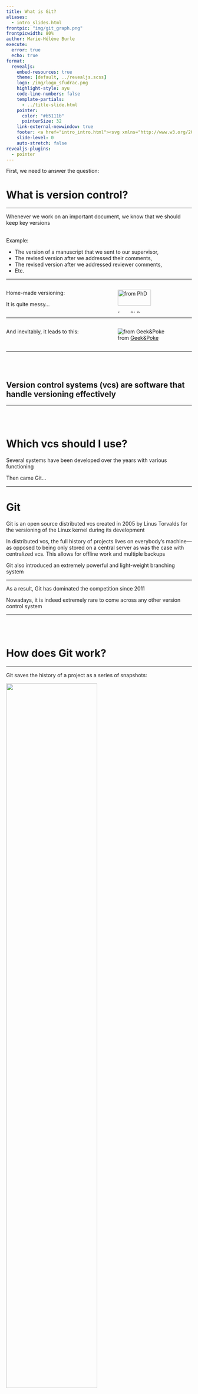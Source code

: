 ```yaml
---
title: What is Git?
aliases:
  - intro_slides.html
frontpic: "img/git_graph.png"
frontpicwidth: 80%
author: Marie-Hélène Burle
execute:
  error: true
  echo: true
format:
  revealjs:
    embed-resources: true
    theme: [default, ../revealjs.scss]
    logo: /img/logo_sfudrac.png
    highlight-style: ayu
    code-line-numbers: false
    template-partials:
      - ../title-slide.html
    pointer:
      color: "#b5111b"
      pointerSize: 32
    link-external-newwindow: true
    footer: <a href="intro_intro.html"><svg xmlns="http://www.w3.org/2000/svg" width="16" height="16" fill="rgb(153, 153, 153)" class="bi bi-arrow-90deg-up" viewBox="0 0 16 16"><path fill-rule="evenodd" d="M4.854 1.146a.5.5 0 0 0-.708 0l-4 4a.5.5 0 1 0 .708.708L4 2.707V12.5A2.5 2.5 0 0 0 6.5 15h8a.5.5 0 0 0 0-1h-8A1.5 1.5 0 0 1 5 12.5V2.707l3.146 3.147a.5.5 0 1 0 .708-.708l-4-4z"/></svg>&nbsp;Back to the course</a>
    slide-level: 0
    auto-stretch: false
revealjs-plugins:
  - pointer
---
```


First, we need to answer the question:

# What is version control?

---

Whenever we work on an important document, we know that we should keep key versions <br><br>

:::{.example}

Example:

- The version of a manuscript that we sent to our supervisor,
- The revised version after we addressed their comments,
- The revised version after we addressed reviewer comments,
- Etc.

:::

---

:::: {.columns}

::: {.column width="50%"}

Home-made versioning:

:::{.fragment}

It is quite messy...

:::

:::

::: {.column width="50%"}

![from [PhD](http://phdcomics.com/)](https://phdcomics.com/comics/archive/phd101212s.gif){width="75%"}

:::

::::

---

:::: {.columns}

::: {.column width="50%"}

And inevitably, it leads to this:

:::

::: {.column width="50%"}

![from [Geek&Poke](http://geek-and-poke.com/)](img/vc.jpg)

:::

::::

---

<br><br>

## Version control systems (vcs) are software that handle versioning effectively

---

<br><br>

# Which vcs should I use?

::: {.fragment}

Several systems have been developed over the years with various functioning

:::

:::{.fragment}

Then came Git...

:::

---

# Git

Git is an open source distributed vcs created in 2005 by Linus Torvalds for the versioning of the Linux kernel during its development

In distributed vcs, the full history of projects lives on everybody's machine—as opposed to being only stored on a central server as was the case with centralized vcs. This allows for offline work and multiple backups

Git also introduced an extremely powerful and light-weight branching system

---

As a result, Git has dominated the competition since 2011

<script type="text/javascript" src="https://ssl.gstatic.com/trends_nrtr/3045_RC01/embed_loader.js"></script> <script type="text/javascript"> trends.embed.renderExploreWidget("TIMESERIES", {"comparisonItem":[{"keyword":"/m/05vqwg","geo":"","time":"2004-01-01 2022-10-03"},{"keyword":"/m/08441_","geo":"","time":"2004-01-01 2022-10-03"},{"keyword":"/m/012ct9","geo":"","time":"2004-01-01 2022-10-03"},{"keyword":"/m/09d6g","geo":"","time":"2004-01-01 2022-10-03"}],"category":0,"property":""}, {"exploreQuery":"date=all&q=%2Fm%2F05vqwg,%2Fm%2F08441_,%2Fm%2F012ct9,%2Fm%2F09d6g","guestPath":"https://trends.google.com:443/trends/embed/"}); </script>

Nowadays, it is indeed extremely rare to come across any other version control system

---

<br><br>

# How does Git work?

---

Git saves the history of a project as a series of snapshots:

![](img/01.png){width=70% fig-alt="noshadow"}

. . .

The data is stored as blobs, doesn't create unnecessary copies (unchanged files are referenced from old blobs), and uses excellent compression

---

These snapshots are identified by commits:

![](img/02.png){width=70% fig-alt="noshadow"}

Each commit has a unique *hash* and contains the following metadata:

- Author
- Date and time
- The hash of parent commit(s)
- A descriptive message

---

When you create the 1^st^ commit, a pointer called a *branch* is created and points to it:

![](img/03.png){width=70% fig-alt="noshadow"}

By default, that first branch is called `main`

Another pointer (`HEAD`) points to the branch `main`

`HEAD` indicates where we are in the project history

---

As you create more commits the pointers `HEAD` and `main` move automatically:

![](img/04.png){width=70% fig-alt="noshadow"}

---

As you create more commits the pointers `HEAD` and `main` move automatically:

![](img/05.png){width=70% fig-alt="noshadow"}

---

For simplicity, the diagrams can be simplified this way:

![](img/06.png){width=70% fig-alt="noshadow"}

---

<br><br>

# How can these commits be used?

---

You can revisit old commits by moving `HEAD` to them:

![](img/07.png){width=70% fig-alt="noshadow"}

. . .

This will uncompress the corresponding snapshot and you can look at the state of your files at that commit before going back to your branch

. . .

You can also print the differences between various commits

---

You can create multiple branches to explore alternative developments:

![](img/26.png){width=70% fig-alt="noshadow"}

. . .

`HEAD` can be moved between branches to explore and create new commits

---

You can merge branches:

![](img/28.png){width=70% fig-alt="noshadow"}

---

:::: {.columns}

::: {.column width="60%"}

This is a very brief intro: Git is very powerful

![from [xkcd.com](https://xkcd.com/)](https://imgs.xkcd.com/comics/git.png){width=60% fig-alt="noshadow"}

:::

::: {.column width="40%"}

:::{.fragment}

<br><br><br><br>

## Time to get started!

:::

:::

::::
